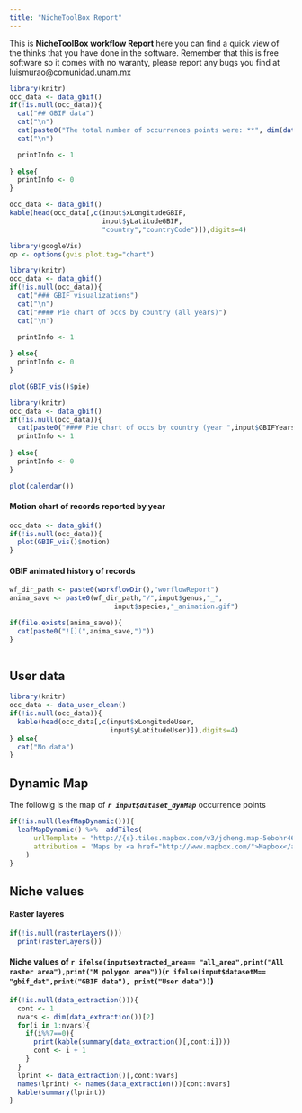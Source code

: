 ```yaml
---
title: "NicheToolBox Report"
---
```


This is **NicheToolBox workflow Report** here you can find a quick view of the thinks that you have done in the software. Remember that this is free software so it comes with no waranty, please report any bugs you find at <luismurao@comunidad.unam.mx>


```r
library(knitr)
occ_data <- data_gbif()
if(!is.null(occ_data)){
  cat("## GBIF data")
  cat("\n")
  cat(paste0("The total number of occurrences points were: **", dim(data_gbif())[1],"**"))
  cat("\n")

  printInfo <- 1
  
} else{
  printInfo <- 0
}

```



```r
occ_data <- data_gbif()
kable(head(occ_data[,c(input$xLongitudeGBIF,
                       input$yLatitudeGBIF,
                       "country","countryCode")]),digits=4)
```

```r
library(googleVis)
op <- options(gvis.plot.tag="chart")
```


```r
library(knitr)
occ_data <- data_gbif()
if(!is.null(occ_data)){
  cat("### GBIF visualizations")
  cat("\n")
  cat("#### Pie chart of occs by country (all years)")
  cat("\n")

  printInfo <- 1
  
} else{
  printInfo <- 0
}

```


```r
plot(GBIF_vis()$pie)
```



```r
library(knitr)
occ_data <- data_gbif()
if(!is.null(occ_data)){
  cat(paste0("#### Pie chart of occs by country (year ",input$GBIFYears, ")"))
  printInfo <- 1
  
} else{
  printInfo <- 0
}

```


```r
plot(calendar())
```


#### Motion chart of records reported by year 

```r

occ_data <- data_gbif()
if(!is.null(occ_data)){
  plot(GBIF_vis()$motion)
}
```

#### GBIF animated history of records

```r
wf_dir_path <- paste0(workflowDir(),"worflowReport")
anima_save <- paste0(wf_dir_path,"/",input$genus,"_",
                          input$species,"_animation.gif")
```

```r
if(file.exists(anima_save)){
  cat(paste0("![](",anima_save,")"))
}
 
```


  

## User data

```r
library(knitr)
occ_data <- data_user_clean()
if(!is.null(occ_data)){
  kable(head(occ_data[,c(input$xLongitudeUser,
                         input$yLatitudeUser)]),digits=4)
} else{
  cat("No data")
}
```

## Dynamic Map

The followig is the map of ***`r input$dataset_dynMap`*** occurrence points

```r
if(!is.null(leafMapDynamic())){
  leafMapDynamic() %>%  addTiles(
      urlTemplate = "http://{s}.tiles.mapbox.com/v3/jcheng.map-5ebohr46/{z}/{x}/{y}.png",
      attribution = 'Maps by <a href="http://www.mapbox.com/">Mapbox</a>'
    )
}

```

## Niche values 

#### Raster layeres 

```r
if(!is.null(rasterLayers()))
  print(rasterLayers())
```

#### Niche values of `r ifelse(input$extracted_area== "all_area",print("All raster area"),print("M polygon area"))`(`r ifelse(input$datasetM== "gbif_dat",print("GBIF data"), print("User data"))`)


```r
if(!is.null(data_extraction())){
  cont <- 1 
  nvars <- dim(data_extraction())[2] 
  for(i in 1:nvars){
    if(i%%7==0){
      print(kable(summary(data_extraction()[,cont:i])))
      cont <- i + 1 
    }
  }
  lprint <- data_extraction()[,cont:nvars]
  names(lprint) <- names(data_extraction())[cont:nvars]
  kable(summary(lprint))
}
   
```


